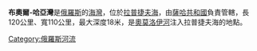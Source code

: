'''布奧爾-哈亞灣'''是[[俄羅斯|俄羅斯]]的[[海灣|海灣]]，位於[[拉普捷夫海|拉普捷夫海]]，由[[薩哈共和國|薩哈共和國]]負責管轄，長120公里、寬110公里，最大深度18米，是[[奧莫洛伊河|奧莫洛伊河]]注入拉普捷夫海的地點。

{{Russia-geo-stub}}

[[Category:俄羅斯河流|Category:俄羅斯河流]]